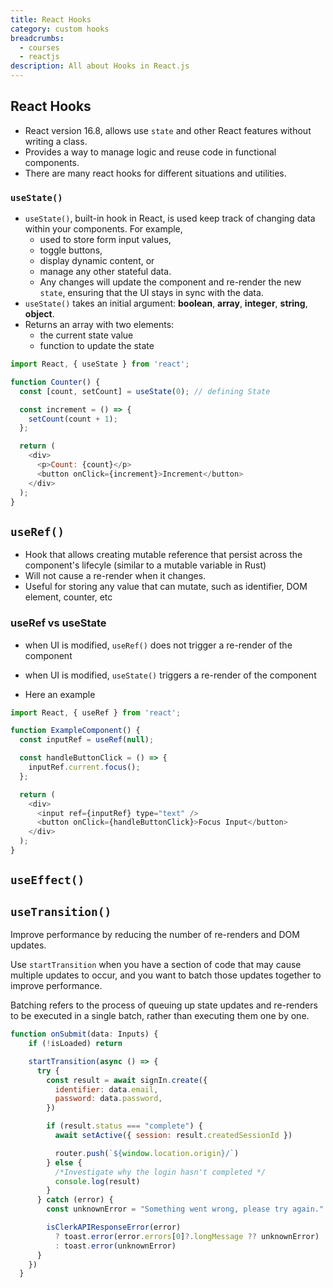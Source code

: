```yaml
---
title: React Hooks
category: custom hooks
breadcrumbs: 
  - courses
  - reactjs
description: All about Hooks in React.js
---
```


## React Hooks
- React version 16.8, allows use `state` and other React features without writing a class.
- Provides a way to manage logic and reuse code in functional components.
- There are many react hooks for different situations and utilities.

### `useState()` 
- `useState()`, built-in hook in React, is used keep track of changing data within your components. For example,
	- used to store form input values,
	- toggle buttons, 
	- display dynamic content, or 
	- manage any other stateful data. 
	- Any changes will update the component and re-render the new `state`, ensuring that the UI stays in sync with the data.
- `useState()` takes an initial argument: **boolean**, **array**, **integer**, **string**, **object**.
- Returns an array with two elements: 
	- the current state value 
	- function to update the state

```javascript
import React, { useState } from 'react';

function Counter() {
  const [count, setCount] = useState(0); // defining State

  const increment = () => {
    setCount(count + 1);
  };

  return (
    <div>
      <p>Count: {count}</p>
      <button onClick={increment}>Increment</button>
    </div>
  );
}
```


## `useRef()` 
- Hook that allows creating mutable reference that persist across the component's lifecyle (similar to a mutable variable in Rust)
- Will not cause a re-render when it changes.
- Useful for storing any value that can mutate, such as identifier, DOM element, counter, etc

### useRef vs useState
- when UI is modified, `useRef()` does not trigger a re-render of the component 
- when UI is modified, `useState()` triggers a re-render of the component

- Here an example
```javascript
import React, { useRef } from 'react';

function ExampleComponent() {
  const inputRef = useRef(null);

  const handleButtonClick = () => {
    inputRef.current.focus();
  };

  return (
    <div>
      <input ref={inputRef} type="text" />
      <button onClick={handleButtonClick}>Focus Input</button>
    </div>
  );
}
```

## `useEffect()`


## `useTransition()`
Improve performance by reducing the number of re-renders and DOM updates.

Use `startTransition` when you have a section of code that may cause multiple updates to occur, and you want to batch those updates together to improve performance. 

Batching refers to the process of queuing up state updates and re-renders to be executed in a single batch, rather than executing them one by one.



```javascript
function onSubmit(data: Inputs) {
    if (!isLoaded) return

    startTransition(async () => {
      try {
        const result = await signIn.create({
          identifier: data.email,
          password: data.password,
        })

        if (result.status === "complete") {
          await setActive({ session: result.createdSessionId })

          router.push(`${window.location.origin}/`)
        } else {
          /*Investigate why the login hasn't completed */
          console.log(result)
        }
      } catch (error) {
        const unknownError = "Something went wrong, please try again."

        isClerkAPIResponseError(error)
          ? toast.error(error.errors[0]?.longMessage ?? unknownError)
          : toast.error(unknownError)
      }
    })
  }
```
